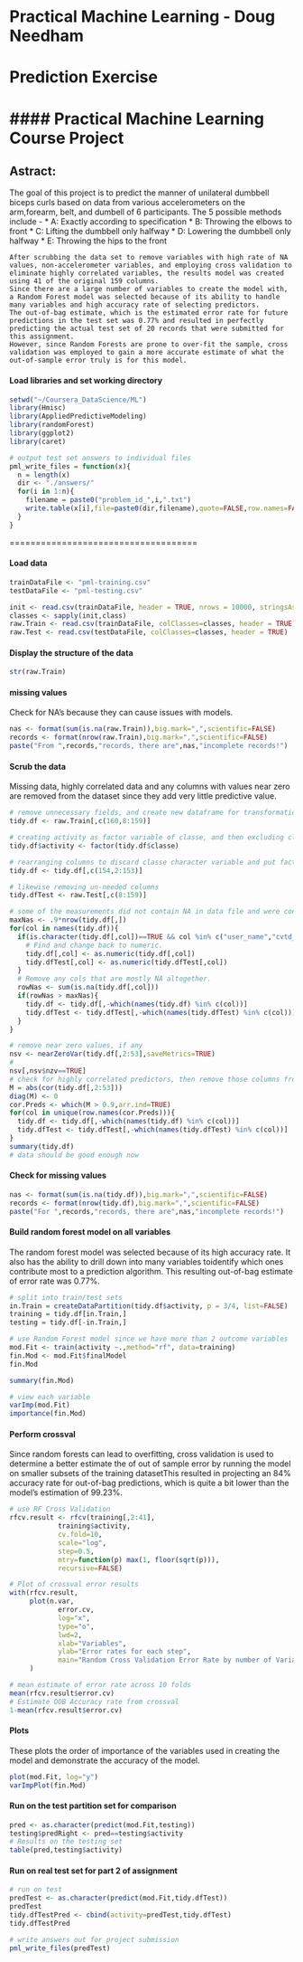 Practical Machine Learning - Doug Needham
===================================================
# Prediction Exercise 
####  Practical Machine Learning Course Project
===================================================
## Astract:
The goal of this project is to predict the manner of  unilateral dumbbell biceps curls based on data from various accelerometers on the arm,forearm, belt,  and dumbell of 6 participants. The 5 possible methods include -
* A: Exactly according to specification
* B: Throwing the elbows to  front
* C: Lifting the dumbbell only halfway
* D: Lowering the dumbbell only halfway
* E: Throwing the hips to the front

    After scrubbing the data set to remove variables with high rate of NA values, non-accelerometer variables, and employing cross validation to eliminate highly correlated variables, the results model was created using 41 of the original 159 columns.
    Since there are a large number of variables to create the model with, a Random Forest model was selected because of its ability to handle many variables and high accuracy rate of selecting predictors.
    The out-of-bag estimate, which is the estimated error rate for future predictions in the test set was 0.77% and resulted in perfectly predicting the actual test set of 20 records that were submitted for this assignment.
    However, since Random Forests are prone to over-fit the sample, cross validation was employed to gain a more accurate estimate of what the out-of-sample error truly is for this model.
#### Load libraries and set working directory
```r
setwd("~/Coursera_DataScience/ML")
library(Hmisc)
library(AppliedPredictiveModeling)
library(randomForest)
library(ggplot2)
library(caret)
```
```r
# output test set answers to individual files
pml_write_files = function(x){
  n = length(x)
  dir <- "./answers/"
  for(i in 1:n){
    filename = paste0("problem_id_",i,".txt")
    write.table(x[i],file=paste0(dir,filename),quote=FALSE,row.names=FALSE,col.names=FALSE)
  }
}
```
====================================

#### Load data
```r
trainDataFile <- "pml-training.csv"
testDataFile <- "pml-testing.csv"

init <- read.csv(trainDataFile, header = TRUE, nrows = 10000, stringsAsFactors = FALSE, na.strings = "NA", quote="")
classes <- sapply(init,class)
raw.Train <- read.csv(trainDataFile, colClasses=classes, header = TRUE)
raw.Test <- read.csv(testDataFile, colClasses=classes, header = TRUE)

```
#### Display the structure of the data
```r
str(raw.Train)
```

#### missing values

Check for NA's because they can cause issues with models.

```r
nas <- format(sum(is.na(raw.Train)),big.mark=",",scientific=FALSE)
records <- format(nrow(raw.Train),big.mark=",",scientific=FALSE)
paste("From ",records,"records, there are",nas,"incomplete records!")
```

#### Scrub the data

Missing data, highly correlated data and any columns with values near zero are removed from the dataset since they add very little predictive value.

```r

# remove unnecessary fields, and create new dataframe for transformations starting with classe column and non-accelerometer variables
tidy.df <- raw.Train[,c(160,8:159)]

# creating activity as factor variable of classe, and then excluding classe
tidy.df$activity <- factor(tidy.df$classe)

# rearranging columns to discard classe character variable and put factor activity in first column
tidy.df <- tidy.df[,c(154,2:153)]

# likewise removing un-needed columns
tidy.dfTest <- raw.Test[,c(8:159)]

# some of the measurements did not contain NA in data file and were converted to character.
maxNas <- .9*nrow(tidy.df[,])
for(col in names(tidy.df)){
  if(is.character(tidy.df[,col])==TRUE && col %in% c("user_name","cvtd_timestamp","new_window","classe") == FALSE){
    # Find and change back to numeric.
    tidy.df[,col] <- as.numeric(tidy.df[,col])
    tidy.dfTest[,col] <- as.numeric(tidy.dfTest[,col])
  }
  # Remove any cols that are mostly NA altogether.
  rowNas <- sum(is.na(tidy.df[,col]))
  if(rowNas > maxNas){
    tidy.df <- tidy.df[,-which(names(tidy.df) %in% c(col))]
    tidy.dfTest <- tidy.dfTest[,-which(names(tidy.dfTest) %in% c(col))]
  }
}

# remove near zero values, if any
nsv <- nearZeroVar(tidy.df[,2:53],saveMetrics=TRUE)
#
nsv[,nsv$nzv==TRUE]
# check for highly correlated predictors, then remove those columns from both sets
M = abs(cor(tidy.df[,2:53]))
diag(M) <- 0
cor.Preds <- which(M > 0.9,arr.ind=TRUE)
for(col in unique(row.names(cor.Preds))){
  tidy.df <- tidy.df[,-which(names(tidy.df) %in% c(col))]
  tidy.dfTest <- tidy.dfTest[,-which(names(tidy.dfTest) %in% c(col))]
}
summary(tidy.df)
# data should be good enough now 
```

#### Check for missing values 
```r
nas <- format(sum(is.na(tidy.df)),big.mark=",",scientific=FALSE)
records <- format(nrow(tidy.df),big.mark=",",scientific=FALSE)
paste("For ",records,"records, there are",nas,"incomplete records!")
```

#### Build random forest model on all variables

The random forest model was selected because of its high accuracy rate. It also has the ability to drill down into many variables toidentify which ones contribute most to a prediction algorithm. 
This resulting out-of-bag estimate of error rate was 0.77%.

```r
# split into train/test sets
in.Train = createDataPartition(tidy.df$activity, p = 3/4, list=FALSE)
training = tidy.df[in.Train,]
testing = tidy.df[-in.Train,]

# use Random Forest model since we have more than 2 outcome variables
mod.Fit <- train(activity ~.,method="rf", data=training)
fin.Mod <- mod.Fit$finalModel
fin.Mod

summary(fin.Mod)

# view each variable
varImp(mod.Fit)
importance(fin.Mod)


```
#### Perform crossval
Since random forests can lead to overfitting, cross validation is used to determine a better estimate the of out of sample error by running the model on smaller subsets of the training datasetThis resulted in projecting an 84% accuracy rate for out-of-bag predictions, which is quite a bit lower than the model's estimation of 99.23%.
```r
# use RF Cross Validation
rfcv.result <- rfcv(training[,2:41], 
			training$activity, 
			cv.fold=10, 
			scale="log", 
			step=0.5,
			mtry=function(p) max(1, floor(sqrt(p))), 
			recursive=FALSE)

# Plot of crossval error results
with(rfcv.result,
     plot(n.var, 
			error.cv, 
			log="x", 
			type="o", 
			lwd=2,
            xlab="Variables",
            ylab="Error rates for each step",
            main="Random Cross Validation Error Rate by number of Variables used")
     )

# mean estimate of error rate across 10 folds
mean(rfcv.result$error.cv)
# Estimate OOB Accuracy rate from crossval
1-mean(rfcv.result$error.cv)
```

#### Plots 
These plots the order of importance of the variables used in creating the model  and demonstrate the accuracy of the model.

```r
plot(mod.Fit, log="y")
varImpPlot(fin.Mod)
```

#### Run on the test partition set for comparison
```r
pred <- as.character(predict(mod.Fit,testing))
testing$predRight <- pred==testing$activity
# Results on the testing set
table(pred,testing$activity)
```

#### Run on real test set for part 2 of assignment
```r
# run on test
predTest <- as.character(predict(mod.Fit,tidy.dfTest))
predTest
tidy.dfTestPred <- cbind(activity=predTest,tidy.dfTest)
tidy.dfTestPred
```

```r
# write answers out for project submission
pml_write_files(predTest)
```

